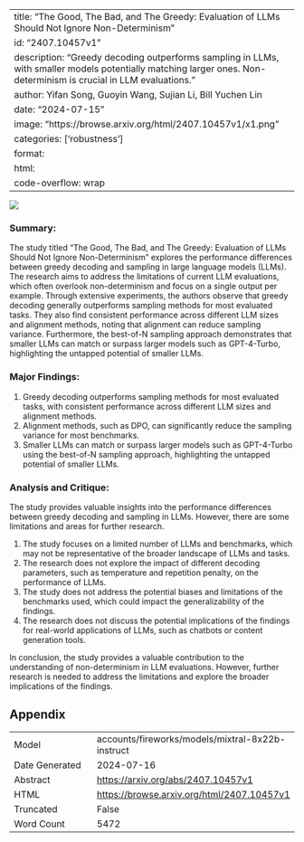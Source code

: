 
---
title: "The Good, The Bad, and The Greedy: Evaluation of LLMs Should Not Ignore Non-Determinism"
id: "2407.10457v1"
description: "Greedy decoding outperforms sampling in LLMs, with smaller models potentially matching larger ones. Non-determinism is crucial in LLM evaluations."
author: Yifan Song, Guoyin Wang, Sujian Li, Bill Yuchen Lin
date: "2024-07-15"
image: "https://browse.arxiv.org/html/2407.10457v1/x1.png"
categories: ['robustness']
format:
  html:
    code-overflow: wrap
---

![](https://browse.arxiv.org/html/2407.10457v1/x1.png)

### Summary:

The study titled "The Good, The Bad, and The Greedy: Evaluation of LLMs Should Not Ignore Non-Determinism" explores the performance differences between greedy decoding and sampling in large language models (LLMs). The research aims to address the limitations of current LLM evaluations, which often overlook non-determinism and focus on a single output per example. Through extensive experiments, the authors observe that greedy decoding generally outperforms sampling methods for most evaluated tasks. They also find consistent performance across different LLM sizes and alignment methods, noting that alignment can reduce sampling variance. Furthermore, the best-of-N sampling approach demonstrates that smaller LLMs can match or surpass larger models such as GPT-4-Turbo, highlighting the untapped potential of smaller LLMs.

### Major Findings:

1. Greedy decoding outperforms sampling methods for most evaluated tasks, with consistent performance across different LLM sizes and alignment methods.
2. Alignment methods, such as DPO, can significantly reduce the sampling variance for most benchmarks.
3. Smaller LLMs can match or surpass larger models such as GPT-4-Turbo using the best-of-N sampling approach, highlighting the untapped potential of smaller LLMs.

### Analysis and Critique:

The study provides valuable insights into the performance differences between greedy decoding and sampling in LLMs. However, there are some limitations and areas for further research.

1. The study focuses on a limited number of LLMs and benchmarks, which may not be representative of the broader landscape of LLMs and tasks.
2. The research does not explore the impact of different decoding parameters, such as temperature and repetition penalty, on the performance of LLMs.
3. The study does not address the potential biases and limitations of the benchmarks used, which could impact the generalizability of the findings.
4. The research does not discuss the potential implications of the findings for real-world applications of LLMs, such as chatbots or content generation tools.

In conclusion, the study provides a valuable contribution to the understanding of non-determinism in LLM evaluations. However, further research is needed to address the limitations and explore the broader implications of the findings.

## Appendix

|          |          |
|----------|----------|
| Model     | accounts/fireworks/models/mixtral-8x22b-instruct       |
| Date Generated     | 2024-07-16       |
| Abstract | [https://arxiv.org/abs/2407.10457v1](https://arxiv.org/abs/2407.10457v1)        |
| HTML     | [https://browse.arxiv.org/html/2407.10457v1](https://browse.arxiv.org/html/2407.10457v1)       |
| Truncated       | False       |
| Word Count       | 5472       |